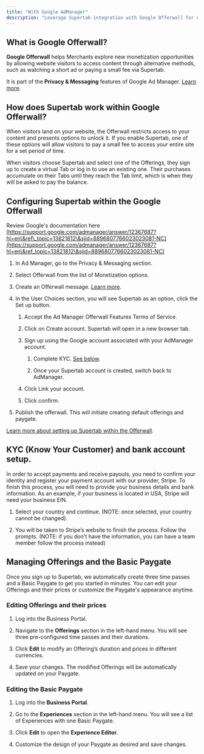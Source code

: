 ```yaml
---
title: "With Google AdManager"
description: "Leverage Supertab integration with Google Offerwall for no-code monetization within Google AdManager. "
---
```


## **What is Google Offerwall?**

**Google Offerwall** helps Merchants explore new monetization opportunities by allowing website visitors to access content through alternative methods, such as watching a short ad or paying a small fee via Supertab.&#x20;

It is part of the **Privacy & Messaging** features of Google Ad Manager. [Learn more](https://support.google.com/admanager/answer/11897778).

## **How does Supertab work within Google Offerwall?**

When visitors land on your website, the Offerwall restricts access to your content and presents options to unlock it. If you enable Supertab, one of these options will allow visitors to pay a small fee to access your entire site for a set period of time.

When visitors choose Supertab and select one of the Offerings, they sign up to create a virtual Tab or log in to use an existing one. Their purchases accumulate on their Tabs until they reach the Tab limit, which is when they will be asked to pay the balance.&#x20;

## **Configuring Supertab within the Google Offerwall**

Review Google's documentation here [https://support.google.com/admanager/answer/12367687?hl=en\&ref\_topic=13821812\&sjid=8896807766023023081-NC](https://support.google.com/admanager/answer/12367687?hl=en\&ref_topic=13821812\&sjid=8896807766023023081-NC)

1. In Ad Manager, go to the Privacy & Messaging section. 

2. Select Offerwall from the list of Monetization options.

3. Create an Offerwall message. [Learn more](https://support.google.com/admanager/answer/11897778).&#x20;

4. In the User Choices section, you will see Supertab as an option, click the Set up button.  

   1. Accept the Ad Manager Offerwall Features Terms of Service.

   2. Click on Create account. Supertab will open in a new browser tab.

   3. Sign up using the Google account associated with your AdManager account.

      1. Complete KYC. <a href="#kyc-know-your-customer-and-bank-account-setup" target="_self">See below</a>.

      2. Once your Supertab account is created, switch back to AdManager.

   4. Click Link your account.

   5. Click confirm.

7. Publish the offerwall. This will initiate creating default offerings and paygate. 

[Learn more about setting up Supertab within the Offerwall](https://support.google.com/admanager/answer/12367687).


## KYC (Know Your Customer) and bank account setup.
     
In order to accept payments and receive payouts, you need to confirm your identity and register your payment account with our provider, Stripe. To finish this process, you will need to provide your business details and bank information. As an example, if your business is located in USA, Stripe will need your business EIN.

   1. Select your country and continue. (NOTE: once selected, your country cannot be changed).

   2. You will be taken to Stripe’s website to finish the process. Follow the prompts. (NOTE: if you don't have the information, you can have a team member follow the process instead)


## **Managing Offerings and the Basic Paygate**

Once you sign up to Supertab, we automatically create three time passes and a Basic Paygate to get you started in minutes. You can edit your Offerings and their prices or customize the Paygate's appearance anytime.

### Editing Offerings and their prices

1. Log into the Business Portal.

2. Navigate to the **Offerings** section in the left-hand menu. You will see three pre-configured time passes and their durations.

3. Click **Edit** to modify an Offering’s duration and prices in different currencies.

4. Save your changes. The modified Offerings will be automatically updated on your Paygate.

### Editing the Basic Paygate

1. Log into the **Business Portal**.

2. Go to the **Experiences** section in the left-hand menu. You will see a list of Experiences with one Basic Paygate.

3. Click **Edit** to open the **Experience Editor**.

4. Customize the design of your Paygate as desired and save changes.

